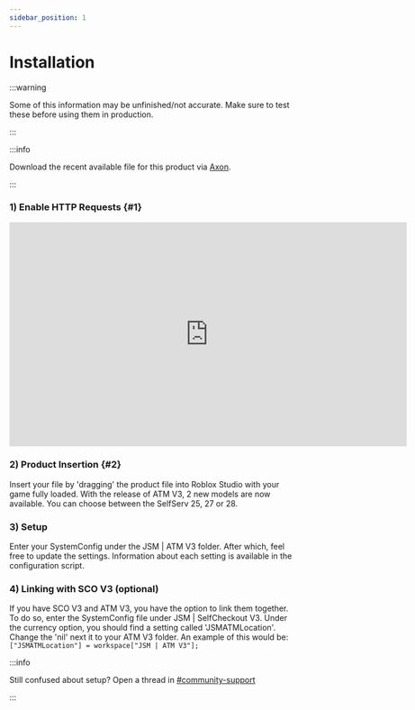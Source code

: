 ```yaml
---
sidebar_position: 1
---
```



# Installation

:::warning

Some of this information may be unfinished/not accurate. Make sure to test these before using them in production.

:::

:::info

Download the recent available file for this product via [Axon](https://axon.whitehill.group).

:::

### 1) Enable HTTP Requests {#1}
<iframe width="705.61" height="397.5" src="https://www.youtube.com/embed/qtKN_3Moi7M" title="Enabling HTTP Requests" frameborder="0" allow="accelerometer; autoplay; clipboard-write; encrypted-media; gyroscope; picture-in-picture; web-share; fullscreen"></iframe>

### 2) Product Insertion {#2}
Insert your file by 'dragging' the product file into Roblox Studio with your game fully loaded. With the release of ATM V3, 2 new models are now available. You can choose between the SelfServ 25, 27 or 28.

### 3) Setup
Enter your SystemConfig under the JSM | ATM V3 folder. After which, feel free to update the settings. Information about each setting is available in the configuration script.

### 4) Linking with SCO V3 (optional)
If you have SCO V3 and ATM V3, you have the option to link them together. To do so, enter the SystemConfig file under JSM | SelfCheckout V3. Under the currency option, you should find a setting called 'JSMATMLocation'. Change the 'nil' next it to your ATM V3 folder. An example of this would be:
`["JSMATMLocation"] = workspace["JSM | ATM V3"];`


:::info

Still confused about setup? Open a thread in [#community-support](https://discord.com/channels/616745092279173151/1318377050725290015)

:::
